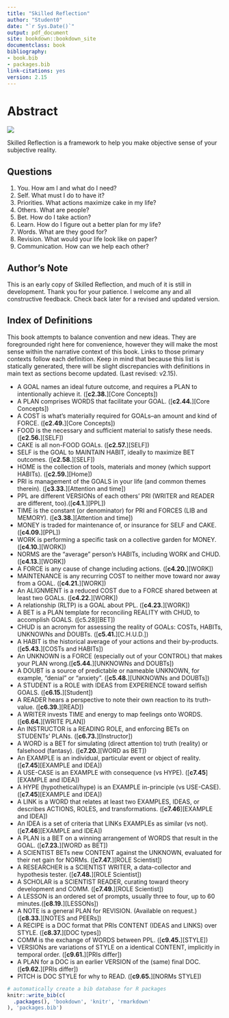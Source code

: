 --- 
title: "Skilled Reflection"
author: "Student0"
date: "`r Sys.Date()`"
output: pdf_document
site: bookdown::bookdown_site
documentclass: book
bibliography:
- book.bib
- packages.bib
link-citations: yes
version: 2.15
---


# Abstract {-}

![](G:/Dropbox/theory/website/figs/sr_gray_transp.png)


Skilled Reflection is a framework to help you make objective sense of your subjective reality. 

## Questions  
1.  You.  How am I and what do I need?
2.	Self. What must I do to have it? 
3.  Priorities. What actions maximize cake in my life?    
4.	Others. What are people?   
5.	Bet. How do I take action?   
6.	Learn. How do I figure out a better plan for my life?    
7.	Words. What are they good for?  
8.	Revision. What would your life look like on paper? 
9.  Communication. How can we help each other?

## Author's Note  

This is an early copy of Skilled Reflection, and much of it is still in development. Thank you for your patience. I welcome any and all constructive feedback. Check back later for a revised and updated version.

## Index of Definitions  
This book attempts to balance convention and new ideas. They are foregrounded right here for convenience, however they will make the most sense within the narrative context of this book. Links to those primary contexts follow each definition. Keep in mind that because this list is statically generated, there will be slight discrepancies with definitions in main text as sections become updated. (Last revised: v2.15).

-	A GOAL names an ideal future outcome, and requires a PLAN to intentionally achieve it.  ([**c2.38.**][Core Concepts])  
-	A PLAN comprises WORDS that facilitate your GOAL.   ([**c2.44.**][Core Concepts])  
-	A COST is what's materially required for GOALs--an amount and kind of FORCE.  ([**c2.49.**][Core Concepts])  
-	FOOD is the necessary and sufficient material to satisfy these needs.  ([**c2.56.**][SELF])  
-	CAKE is all non-FOOD GOALs.  ([**c2.57.**][SELF])  
-	SELF is the GOAL to MAINTAIN HABIT, ideally to maximize BET outcomes.  ([**c2.58.**][SELF])  
-	HOME is the collection of tools, materials and money (which support HABITs).  ([**c2.59.**][Home])  
-	PRI is management of the GOALS in your life (and common themes therein).  ([**c3.33.**][Attention and time])  
-	PPL are different VERSIONs of each others' PRI (WRITER and READER are different, too).([**c4.1.**][PPL])  
-	TIME is the constant (or denominator) for PRI and FORCES (LIB and MEMORY).   ([**c3.38.**][Attention and time])  
-	MONEY is traded for maintenance of, or insurance for SELF and CAKE.  ([**c4.09.**][PPL])  
-  WORK is performing a specific task on a collective garden for MONEY.  ([**c4.10.**][WORK])  
-	NORMS are the "average" person's HABITs, including WORK and CHUD.  ([**c4.13.**][WORK])  
-	A FORCE is any cause of change including actions.  ([**c4.20.**][WORK])  
-	MAINTENANCE is any recurring COST to neither move toward nor away from a GOAL.   ([**c4.21.**][WORK])  
-	An ALIGNMENT is a reduced COST due to a FORCE shared between at least two GOALs.   ([**c4.22.**][WORK])  
-	A relationship (RLTP) is a GOAL about PPL.   ([**c4.23.**][WORK])  
-	A BET is a PLAN template for reconciling REALITY with CHUD, to accomplish GOALS.  ([c5.28][BET])  
-	CHUD is an acronym for assessing the reality of GOALs: COSTs, HABITs, UNKNOWNs and DOUBTs.  ([**c5.41.**][C.H.U.D.])  
-	A HABIT is the historical average of your actions and their by-products.([**c5.43.**][COSTs and HABITs])  
-	An UNKNOWN is a FORCE (especially out of your CONTROL) that makes your PLAN wrong.([**c5.44.**][UNKNOWNs and DOUBTs])  
-	A DOUBT is a source of predictable or nameable UNKNOWN, for example, "denial" or "anxiety".  ([**c5.48.**][UNKNOWNs and DOUBTs])  
-	A STUDENT is a ROLE with IDEAS from EXPERIENCE toward selfish GOALS.  ([**c6.15.**][Student])  
-	A READER hears a perspective to note their own reaction to its truth-value.  ([**c6.39.**][READ])  
-	A WRITER invests TIME and energy to map feelings onto WORDS.  ([**c6.64.**][WRITE PLAN])  
-	An INSTRUCTOR is a READING ROLE, and enforcing BETs on STUDENTs' PLANs.  ([**c6.73.**][Instructor])  
-	A WORD is a BET for simulating (direct attention to) truth (reality) or falsehood (fantasy).  ([**c7.20.**][WORD as BET])  
-  An EXAMPLE is an individual, particular event or object of reality. ([**c7.45**][EXAMPLE and IDEA])  
-  A USE-CASE is an EXAMPLE with consequence (vs HYPE). ([**c7.45**][EXAMPLE and IDEA])  
-  A HYPE (hypothetical/hype) is an EXAMPLE in-principle (vs USE-CASE).([**c7.45**][EXAMPLE and IDEA])  
-  A LINK is a WORD that relates at least two EXAMPLES, IDEAS, or describes ACTIONS, ROLES, and transformations. ([**c7.46**][EXAMPLE and IDEA])  
-  An IDEA is a set of criteria that LINKs EXAMPLEs as similar (vs not). ([**c7.46**][EXAMPLE and IDEA])  
-	A PLAN is a BET on a winning arrangement of WORDS that result in the GOAL.  ([**c7.23.**][WORD as BET])  
-	A SCIENTIST BETs new CONTENT against the UNKNOWN, evaluated for their net gain for NORMs.  ([**c7.47.**][ROLE Scientist])  
-	A RESEARCHER is a SCIENTIST WRITER, a data-collector and hypothesis tester.   ([**c7.48.**][ROLE Scientist])  
-	A SCHOLAR is a SCIENTIST READER, curating toward theory development and COMM.  ([**c7.49.**][ROLE Scientist])  
-	A LESSON is an ordered set of prompts, usually three to four, up to 60 minutes.([**c8.19.**][LESSONs])  
-	A NOTE is a general PLAN for REVISION. (Available on request.)  ([**c8.33.**][NOTES and PEERs])  
-	A RECIPE is a DOC format that PRIs CONTENT (IDEAS and LINKS) over STYLE.  ([**c8.37.**][DOC types])  
-	COMM is the exchange of WORDS between PPL.   ([**c9.45.**][STYLE])  
-	VERSIONs are variations of STYLE on a identical CONTENT, implicitly in temporal order.   ([**c9.61.**][PRIs differ])  
-	A PLAN for a DOC is an earlier VERSION of the (same) final DOC.  ([**c9.62.**][PRIs differ])  
-	PITCH is DOC STYLE for why to READ.   ([**c9.65.**][NORMs STYLE])  




```{r include=FALSE}
# automatically create a bib database for R packages
knitr::write_bib(c(
  .packages(), 'bookdown', 'knitr', 'rmarkdown'
), 'packages.bib')
```
